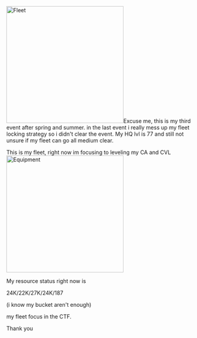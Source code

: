 [[File:Snapshot_2015-10-29_6-35-36.jpg|thumb|left|306px|Fleet]]Excuse me, this is my third event after spring and summer. in the last event i really mess up my fleet locking strategy so i didn't clear the event. My HQ lvl is 77 and still not unsure if my fleet can go all medium clear.



This is my fleet, right now im focusing to leveling my CA and CVL[[File:Snapshot_2015-10-29_6-36-26.jpg|thumb|left|306px|Equipment]]



My resource status right now is

24K/22K/27K/24K/187

(i know my bucket aren't enough)

my fleet focus in the CTF.



Thank you<ac_metadata title="Easy-Medium clear ?"> </ac_metadata>